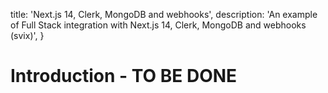 
  title: 'Next.js 14, Clerk, MongoDB and webhooks',
  description:
    'An example of Full Stack integration with Next.js 14, Clerk, MongoDB and webhooks (svix)',
}

# Introduction - TO BE DONE
